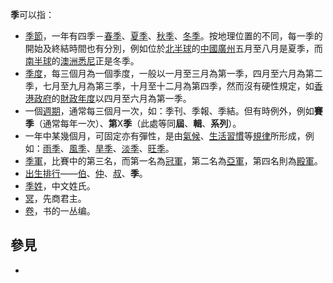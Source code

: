 '''季'''可以指：
*[[季節|季節]]，一年有四季－[[春季|春季]]、[[夏季|夏季]]、[[秋季|秋季]]、[[冬季|冬季]]。按地理位置的不同，每一季的開始及終結時間也有分別，例如位於[[北半球|北半球]]的[[中國|中國]][[廣州|廣州]]五月至八月是夏季，而[[南半球|南半球]]的[[澳洲|澳洲]][[悉尼|悉尼]]正是冬季。
*[[季度|季度]]，每三個月為一個季度，一般以一月至三月為第一季，四月至六月為第二季，七月至九月為第三季，十月至十二月為第四季，然而沒有硬性規定，如[[香港政府|香港政府]]的[[財政年度|財政年度]]以四月至六月為第一季。
*一個[[週期|週期]]，通常每三個月一次，如：季刊、季報、季結。但有時例外，例如'''賽季'''（通常每年一次）、'''第'''X'''季'''（此處等同'''屆'''、'''輯'''、'''系列'''）。
*一年中某幾個月，可固定亦有彈性，是由[[氣候|氣候]]、[[生活|生活]][[習慣|習慣]]等[[規律|規律]]所形成，例如：[[雨季|雨季]]、[[風季|風季]]、[[旱季|旱季]]、[[淡季|淡季]]、[[旺季|旺季]]。
*[[季軍|季軍]]，比賽中的第三名，而第一名為[[冠軍|冠軍]]，第二名為[[亞軍|亞軍]]，第四名則為[[殿軍|殿軍]]。
*[[出生排行|出生排行]]——[[伯|伯]]、[[仲|仲]]、[[叔|叔]]、'''季'''。
*[[季姓|季姓]]，中文姓氏。
*[[冥_(先商君主)|冥]]，先商君主。
*[[卷|卷]]，书的一丛编。

== 參見 ==
* {{Lookfrom}}

{{disambiguation|J|Cat=一字消歧義}}